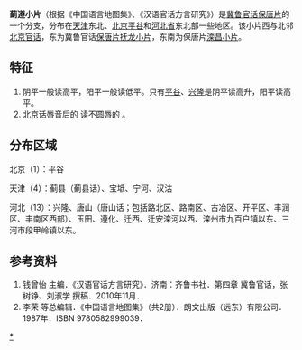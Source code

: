 '''蓟遵小片'''（根据《中国语言地图集》、《汉语官话方言研究》）是[[冀鲁官话|冀鲁官话]][[保唐片|保唐片]]的一个分支，分布在[[天津|天津]]东北、[[北京|北京]][[平谷|平谷]]和[[河北省|河北省]]东北部一些地区。该小片西与北邻[[北京官话|北京官话]]，东为冀鲁官话[[保唐片|保唐片]][[抚龙小片|抚龙小片]]，东南为保唐片[[滦昌小片|滦昌小片]]。

==特征==
#阴平一般读高平，阳平一般读低平。只有[[平谷|平谷]]、[[兴隆|兴隆]]是阴平读高升，阳平读高平。
#[[北京话|北京话]]唇音后的 {{IPA|/o/}} 读不圆唇的 {{IPA|/ɤ/}}。

==分布区域==
北京（1）：平谷

天津（4）：蓟县（蓟县话）、宝坻、宁河、汉沽

河北（13）：兴隆、唐山（唐山话；包括路北区、路南区、古冶区、开平区、丰润区、丰南区西部）、玉田、遵化、迁西、迁安滦河以西、滦州市九百户镇以东、三河市段甲岭镇以东。

==参考资料==
#钱曾怡 主编．《汉语官话方言研究》．济南：齐鲁书社．第四章 冀鲁官话，张树铮、刘淑学 撰稿．2010年11月．
#李荣 等总编辑．《中国语言地图集》（共2册）．朗文出版（远东）有限公司．1987年．ISBN 9780582999039．

{{官話}}

[[分类:冀鲁官话|*]]
